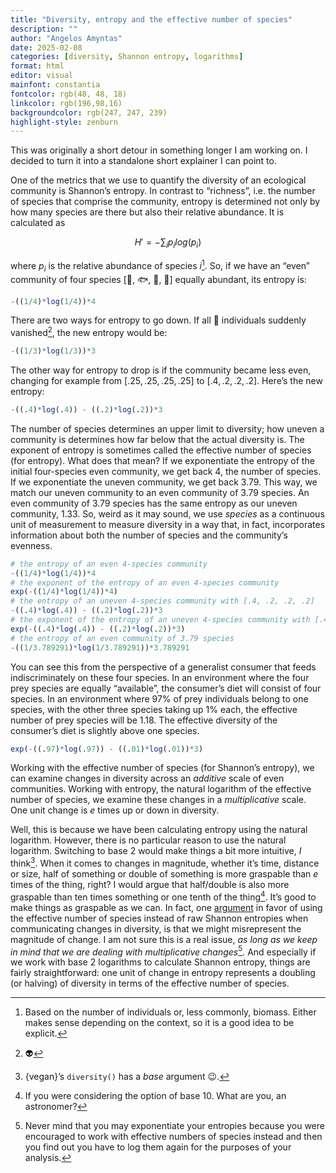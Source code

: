 ```yaml
---
title: "Diversity, entropy and the effective number of species"
description: ""
author: "Angelos Amyntas"
date: 2025-02-08
categories: [diversity, Shannon entropy, logarithms]
format: html
editor: visual
mainfont: constantia
fontcolor: rgb(48, 48, 18)
linkcolor: rgb(196,98,16)
backgroundcolor: rgb(247, 247, 239)
highlight-style: zenburn
---
```


::: {.callout-note title="note"}
This was originally a short detour in something longer I am working on. I decided to turn it into a standalone short explainer I can point to.
:::

One of the metrics that we use to quantify the diversity of an ecological community is Shannon's entropy. In contrast to "richness", i.e. the number of species that comprise the community, entropy is determined not only by how many species are there but also their relative abundance. It is calculated as

$$
H' = -\sum_i p_i log(p_i)
$$

where $p_i$ is the relative abundance of species $i$[^1]. So, if we have an "even" community of four species \[🦑, 🐟, 🦀, 🐚\] equally abundant, its entropy is:

[^1]: Based on the number of individuals or, less commonly, biomass. Either makes sense depending on the context, so it is a good idea to be explicit.

```r
-((1/4)*log(1/4))*4
```

There are two ways for entropy to go down. If all 🦑 individuals suddenly vanished[^2], the new entropy would be:

[^2]: 👽

```r
-((1/3)*log(1/3))*3
```

The other way for entropy to drop is if the community became less even, changing for example from $[.25, .25, .25, .25]$ to $[.4, .2, .2, .2]$. Here's the new entropy:

```r
-((.4)*log(.4)) - ((.2)*log(.2))*3
```

The number of species determines an upper limit to diversity; how uneven a community is determines how far below that the actual diversity is. The exponent of entropy is sometimes called the effective number of species (for entropy). What does that mean? If we exponentiate the entropy of the initial four-species even community, we get back 4, the number of species. If we exponentiate the uneven community, we get back 3.79. This way, we match our uneven community to an even community of 3.79 species. An even community of 3.79 species has the same entropy as our uneven community, 1.33. So, weird as it may sound, we use $species$ as a continuous unit of measurement to measure diversity in a way that, in fact, incorporates information about both the number of species and the community's evenness.

```r
# the entropy of an even 4-species community
-((1/4)*log(1/4))*4
# the exponent of the entropy of an even 4-species community
exp(-((1/4)*log(1/4))*4)
# the entropy of an uneven 4-species community with [.4, .2, .2, .2]
-((.4)*log(.4)) - ((.2)*log(.2))*3
# the exponent of the entropy of an uneven 4-species community with [.4, .2, .2, .2]
exp(-((.4)*log(.4)) - ((.2)*log(.2))*3)
# the entropy of an even community of 3.79 species
-((1/3.789291)*log(1/3.789291))*3.789291

```

You can see this from the perspective of a generalist consumer that feeds indiscriminately on these four species. In an environment where the four prey species are equally "available", the consumer's diet will consist of four species. In an environment where 97% of prey individuals belong to one species, with the other three species taking up 1% each, the effective number of prey species will be 1.18. The effective diversity of the consumer's diet is slightly above one species.

```r
exp(-((.97)*log(.97)) - ((.01)*log(.01))*3)
```

Working with the effective number of species (for Shannon's entropy), we can examine changes in diversity across an *additive* scale of even communities. Working with entropy, the natural logarithm of the effective number of species, we examine these changes in a *multiplicative* scale. One unit change is $e$ times up or down in diversity.

Well, this is because we have been calculating entropy using the natural logarithm. However, there is no particular reason to use the natural logarithm. Switching to base 2 would make things a bit more intuitive, *I* think[^3]. When it comes to changes in magnitude, whether it's time, distance or size, half of something or double of something is more graspable than $e$ times of the thing, right? I would argue that half/double is also more graspable than ten times something or one tenth of the thing[^4]. It's good to make things as graspable as we can. In fact, one [argument](http://www.loujost.com/Statistics%20and%20Physics/Diversity%20and%20Similarity/EffectiveNumberOfSpecies.htm) in favor of using the effective number of species instead of raw Shannon entropies when communicating changes in diversity, is that we might misrepresent the magnitude of change. I am not sure this is a real issue, *as long as we keep in mind that we are dealing with multiplicative changes*[^5]*.* And especially if we work with base 2 logarithms to calculate Shannon entropy, things are fairly straightforward: one unit of change in entropy represents a doubling (or halving) of diversity in terms of the effective number of species.

[^3]: {vegan}'s `diversity()` has a *base* argument 😉.

[^4]: If you were considering the option of base 10. What are you, an astronomer?

[^5]: Never mind that you may exponentiate your entropies because you were encouraged to work with effective numbers of species instead and then you find out you have to log them again for the purposes of your analysis.
